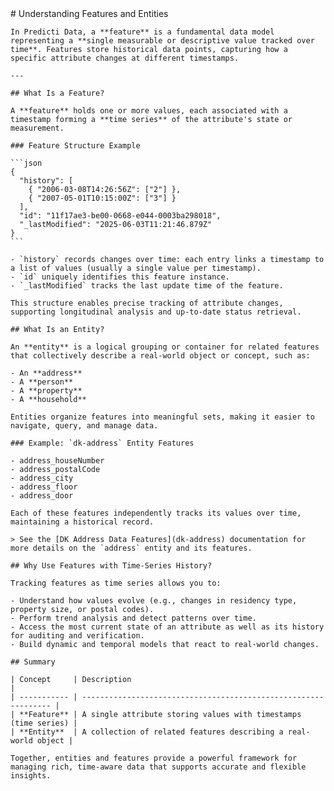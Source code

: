 <div className={'mdx-layout'}>
  <section>
    # Understanding Features and Entities

    In Predicti Data, a **feature** is a fundamental data model representing a **single measurable or descriptive value tracked over time**. Features store historical data points, capturing how a specific attribute changes at different timestamps.

    ---

    ## What Is a Feature?

    A **feature** holds one or more values, each associated with a timestamp forming a **time series** of the attribute's state or measurement.

    ### Feature Structure Example

    ```json
    {
      "history": [
        { "2006-03-08T14:26:56Z": ["2"] },
        { "2007-05-01T10:15:00Z": ["3"] }
      ],
      "id": "11f17ae3-be00-0668-e044-0003ba298018",
      "_lastModified": "2025-06-03T11:21:46.879Z"
    }
    ```

    - `history` records changes over time: each entry links a timestamp to a list of values (usually a single value per timestamp).
    - `id` uniquely identifies this feature instance.
    - `_lastModified` tracks the last update time of the feature.

    This structure enables precise tracking of attribute changes, supporting longitudinal analysis and up-to-date status retrieval.

    ## What Is an Entity?

    An **entity** is a logical grouping or container for related features that collectively describe a real-world object or concept, such as:

    - An **address**
    - A **person**
    - A **property**
    - A **household**

    Entities organize features into meaningful sets, making it easier to navigate, query, and manage data.

    ### Example: `dk-address` Entity Features

    - address_houseNumber
    - address_postalCode
    - address_city
    - address_floor
    - address_door

    Each of these features independently tracks its values over time, maintaining a historical record.

    > See the [DK Address Data Features](dk-address) documentation for more details on the `address` entity and its features.

    ## Why Use Features with Time-Series History?

    Tracking features as time series allows you to:

    - Understand how values evolve (e.g., changes in residency type, property size, or postal codes).
    - Perform trend analysis and detect patterns over time.
    - Access the most current state of an attribute as well as its history for auditing and verification.
    - Build dynamic and temporal models that react to real-world changes.

    ## Summary

    | Concept     | Description                                                     |
    | ----------- | --------------------------------------------------------------- |
    | **Feature** | A single attribute storing values with timestamps (time series) |
    | **Entity**  | A collection of related features describing a real-world object |

    Together, entities and features provide a powerful framework for managing rich, time-aware data that supports accurate and flexible insights.

  </section>
</div>
